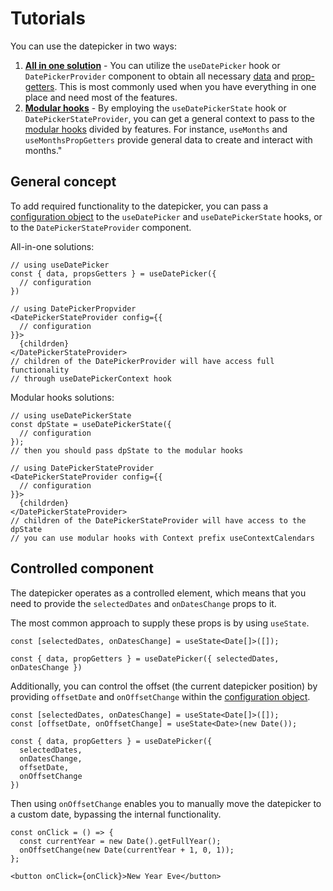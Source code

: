 # Tutorials

You can use the datepicker in two ways:

1. **[All in one solution](/datepicker/all-in-one)** - You can utilize the `useDatePicker` hook or `DatePickerProvider` component to obtain all necessary [data](/datepicker/state-data) and [prop-getters](/datepicker/state-prop-getters). This is most commonly used when you have everything in one place and need most of the features.
2. **[Modular hooks](/datepicker/using-modular-hooks)** - By employing the `useDatePickerState` hook or `DatePickerStateProvider`, you can get a general context to pass to the [modular hooks](/datepicker/modular-hooks) divided by features. For instance, `useMonths` and `useMonthsPropGetters` provide general data to create and interact with months."

## General concept

To add required functionality to the datepicker, you can pass a [configuration object](/datepicker/configuration) to the `useDatePicker` and `useDatePickerState` hooks, or to the `DatePickerStateProvider` component.

All-in-one solutions:

```tsx
// using useDatePicker
const { data, propsGetters } = useDatePicker({
  // configuration
})

// using DatePickerPropvider
<DatePickerStateProvider config={{
  // configuration
}}>
  {childrden}
</DatePickerStateProvider>
// children of the DatePickerProvider will have access full functionality
// through useDatePickerContext hook
```

Modular hooks solutions:

```tsx
// using useDatePickerState
const dpState = useDatePickerState({
  // configuration
});
// then you should pass dpState to the modular hooks

// using DatePickerStateProvider
<DatePickerStateProvider config={{
  // configuration
}}>
  {childrden}
</DatePickerStateProvider>
// children of the DatePickerStateProvider will have access to the dpState
// you can use modular hooks with Context prefix useContextCalendars
```

## Controlled component

The datepicker operates as a controlled element, which means that you need to provide the `selectedDates` and `onDatesChange` props to it.

The most common approach to supply these props is by using `useState`.

```tsx
const [selectedDates, onDatesChange] = useState<Date[]>([]);

const { data, propGetters } = useDatePicker({ selectedDates, onDatesChange })
```

Additionally, you can control the offset (the current datepicker position) by providing `offsetDate` and `onOffsetChange` within the [configuration object](/datepicker/configuration).

```tsx
const [selectedDates, onDatesChange] = useState<Date[]>([]);
const [offsetDate, onOffsetChange] = useState<Date>(new Date());

const { data, propGetters } = useDatePicker({
  selectedDates,
  onDatesChange,
  offsetDate,
  onOffsetChange
})
```

Then using `onOffsetChange` enables you to manually move the datepicker to a custom date, bypassing the internal functionality.

```tsx
const onClick = () => {
  const currentYear = new Date().getFullYear();
  onOffsetChange(new Date(currentYear + 1, 0, 1));
};

<button onClick={onClick}>New Year Eve</button>
```
